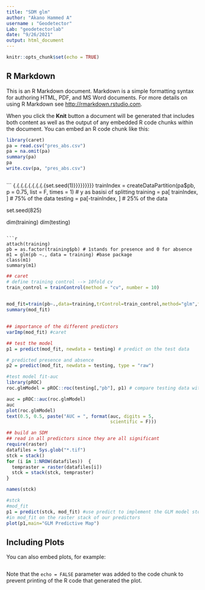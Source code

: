 ```yaml
---
title: "SDM glm"
author: "Akano Hammed A"
username : "Geodetector"
Lab: "geodetectorlab"
date: "9/26/2021"
output: html_document
---
```


```r
knitr::opts_chunk$set(echo = TRUE)
```

## R Markdown

This is an R Markdown document. Markdown is a simple formatting syntax for authoring HTML, PDF, and MS Word documents. For more details on using R Markdown see <http://rmarkdown.rstudio.com>.

When you click the **Knit** button a document will be generated that includes both content as well as the output of any embedded R code chunks within the document. You can embed an R code chunk like this:

```r
library(caret)
pa = read.csv("pres_abs.csv")
pa = na.omit(pa)
summary(pa)
pa
write.csv(pa, "pres_abs.csv")
```

```r

```

``` {.{.{.{.{.{.{.{.{set.seed(1)}}}}}}}}}
trainIndex = createDataPartition(pa$pb, p = 0.75,
                                 list = F,
                                 times = 1) # y as basisi of splitting
training = pa[ trainIndex, ] # 75% of the data
testing = pa[-trainIndex, ] # 25% of the data

set.seed(825)

dim(training)
dim(testing)
```

```r
attach(training)
pb = as.factor(training$pb) # 1stands for presence and 0 for absence
m1 = glm(pb ~., data = training) #base package
class(m1)
summary(m1)

```

```r
## caret
# define training control --> 10fold cv
train_control = trainControl(method = "cv", number = 10)
 

mod_fit=train(pb~.,data=training,trControl=train_control,method="glm",family="binomial")
summary(mod_fit)
 
```

```r
## importance of the different predictors
varImp(mod_fit) #caret
```

```r
## test the model 
p1 = predict(mod_fit, newdata = testing) # predict on the test data

# predicted presence and absence
p2 = predict(mod_fit, newdata = testing, type = "raw")
```

```r
#test model fit-auc
library(pROC)
roc.glmModel = pROC::roc(testing[,"pb"], p1) # compare testing data with predicted responses
```

```r
auc = pROC::auc(roc.glmModel)
auc
plot(roc.glmModel)
text(0.5, 0.5, paste("AUC = ", format(auc, digits = 5, 
                                      scientific = F)))
```

```r
## build an SDM
## read in all predictors since they are all significant
require(raster)
datafiles = Sys.glob("*.tif")
stck = stack()
for (i in 1:NROW(datafiles))  {
  tempraster = raster(datafiles[i])
  stck = stack(stck, tempraster)
}
```

```r
names(stck)
```

```r
#stck
#mod_fit
p1 = predict(stck, mod_fit) #use predict to implement the GLM model stored
#in mod_fit on the raster stack of our predictors
plot(p1,main="GLM Predictive Map")
```

## Including Plots

You can also embed plots, for example:

```r

```

Note that the `echo = FALSE` parameter was added to the code chunk to prevent printing of the R code that generated the plot.
